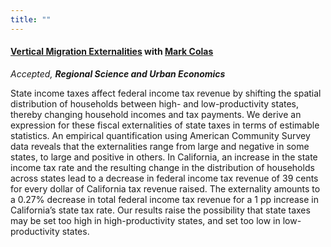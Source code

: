 ```yaml
---
title: ""
---
```


#### **[Vertical Migration Externalities](papers/colas-saulnier-vme.pdf)** with [Mark Colas](https://sites.google.com/site/markyaucolas/home) 
*Accepted,  **Regional Science and Urban Economics***

State income taxes affect federal income tax revenue by shifting the spatial distribution of households between high- and low-productivity states, thereby changing household incomes and tax payments. We derive an expression for these fiscal externalities of state taxes in terms of estimable statistics. An empirical quantification using American Community Survey data reveals that the externalities range from large and negative in some states, to large and positive in others. In California, an increase in the state income tax rate and the resulting change in the distribution of households across states lead to a decrease in federal income tax revenue of 39 cents for every dollar of California tax revenue raised. The externality amounts to a 0.27% decrease in total federal income tax revenue for a 1 pp increase in California’s state tax rate. Our results raise the possibility that state taxes may be set too high in high-productivity states, and set too low in low-productivity states.  